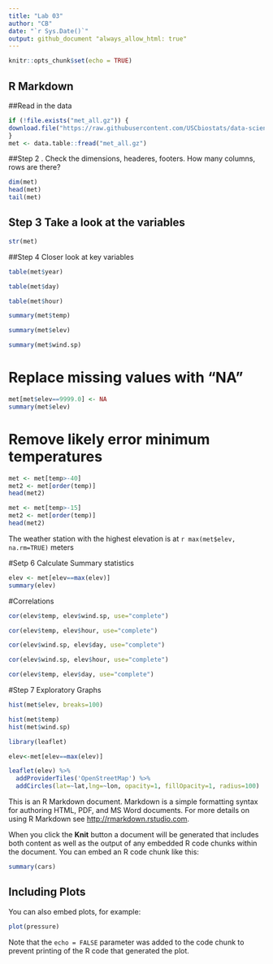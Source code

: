 ```yaml
---
title: "Lab 03"
author: "CB"
date: "`r Sys.Date()`"
output: github_document "always_allow_html: true"
---
```


```r
knitr::opts_chunk$set(echo = TRUE)
```

## R Markdown

##Read in the data
```r
if (!file.exists("met_all.gz")) {
download.file("https://raw.githubusercontent.com/USCbiostats/data-science-data/master/02_met/met_all.gz", "met_all.gz", method="libcurl", timeout = 60)
}
met <- data.table::fread("met_all.gz")
```
##Step 2 . Check the dimensions, headeres, footers. How many columns, rows are there?
```r
dim(met)
head(met)
tail(met)
```

## Step 3 Take a look at the variables
```r
str(met)
```
##Step 4 Closer look at key variables
```r
table(met$year)
```
```r
table(met$day)
```
```r
table(met$hour)
```

```r
summary(met$temp)
```

```r
summary(met$elev)
```
```r
summary(met$wind.sp)
```

# Replace missing values with "NA"
```r
met[met$elev==9999.0] <- NA
summary(met$elev)
```
# Remove likely error minimum temperatures 
```r
met <- met[temp>-40]
met2 <- met[order(temp)]
head(met2)
```
```r
met <- met[temp>-15]
met2 <- met[order(temp)]
head(met2)
```


The weather station with the highest elevation is at `r max(met$elev, na.rm=TRUE)` meters

#Setp 6 Calculate Summary statistics 
```r
elev <- met[elev==max(elev)]
summary(elev)
```
#Correlations
```r
cor(elev$temp, elev$wind.sp, use="complete")
```
```r
cor(elev$temp, elev$hour, use="complete")
```
```r
cor(elev$wind.sp, elev$day, use="complete")
```
```r
cor(elev$wind.sp, elev$hour, use="complete")
```
```r
cor(elev$temp, elev$day, use="complete")
```
#Step 7 Exploratory Graphs
```r
hist(met$elev, breaks=100)
```

```r
hist(met$temp)
hist(met$wind.sp)
```

```r
library(leaflet)
```


```r
elev<-met[elev==max(elev)]
```

```r
leaflet(elev) %>%
  addProviderTiles('OpenStreetMap') %>% 
  addCircles(lat=~lat,lng=~lon, opacity=1, fillOpacity=1, radius=100)
```


This is an R Markdown document. Markdown is a simple formatting syntax for authoring HTML, PDF, and MS Word documents. For more details on using R Markdown see <http://rmarkdown.rstudio.com>.

When you click the **Knit** button a document will be generated that includes both content as well as the output of any embedded R code chunks within the document. You can embed an R code chunk like this:

```r
summary(cars)
```

## Including Plots

You can also embed plots, for example:

```r
plot(pressure)
```

Note that the `echo = FALSE` parameter was added to the code chunk to prevent printing of the R code that generated the plot.
